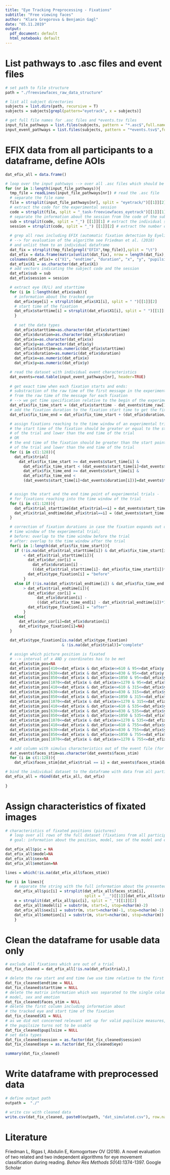```yaml
---
title: "Eye Tracking Preprocessing - Fixations"
subtitle: "Free viewing faces"
author: "Klara Gregorova & Benjamin Gagl"
date: "05.11.2019"
output:
  pdf_document: default
  html_notebook: default
---
```


# List pathways to .asc files and event files
```r
# set path to file structure
path = "./freeviewfaces_raw_data_structure"

# list all subject directories
subjects = list.dirs(path, recursive = T)
subjects = subjects[grepl(pattern="eyetrack", x = subjects)]

# get full file names for .asc files and *events.tsv files
input_file_pathways = list.files(subjects, pattern = "*.asc$",full.names = T)
input_event_pathways = list.files(subjects, pattern = "*events.tsv$",full.names = T)
```

# EFIX data from all participants to a dataframe, define AOIs
```r
dat_efix_all = data.frame()

# loop over the input pahtways --> over all .asc files which should be preprocessed
for (nr in 1:length(input_file_pathways)){
  tmp_file = readLines(input_file_pathways[nr]) # read the .asc file
  # separate the file name
  file = strsplit(input_file_pathways[nr], split = "eyetrack/")[[1]][2] 
  # extract the code for the experimental session
  code = strsplit(file, split = "_task-freeviewfaces_eyetrack")[[1]][1] 
  # separate the information about the session from the code of the subject
  sub = strsplit(code, split = "_") [[1]][1] # extract the individual subject code
  session = strsplit(code, split = "_") [[1]][2] # extract the number of the session
  
  # grep all rows including EFIX (automatic fixation detection by Eyelink)
  # --> for evaluation of the algorithm see Friedman et al. (2018)
  # and unlist them to an individual dataframe
  dat_fix = strsplit(tmp_file[grepl("EFIX",tmp_file)],split = "\t") 
  dat_efix = data.frame(matrix(unlist(dat_fix), nrow = length(dat_fix), byrow=T))
  colnames(dat_efix)= c("X1", "endtime", "duration", "x", "y", "pupilsize")
  dat_efix$X1 = as.character(dat_efix$X1)
  # add vectors indicating the subject code and the session
  dat_efix$sub = sub
  dat_efix$session = session

  # extract eye (R/L) and starttime
  for (i in 1:length(dat_efix$sub)){
    # information about the tracked eye
    dat_efix$eye[i] = strsplit(dat_efix$X1[i], split = " ")[[1]][2] 
    # start time of the fixation
    dat_efix$starttime[i] = strsplit(dat_efix$X1[i], split = " ")[[1]][5] 
    }
    
    # set the data types
    dat_efix$starttime=as.character(dat_efix$starttime)
    dat_efix$duration=as.character(dat_efix$duration)
    dat_efix$x=as.character(dat_efix$x)
    dat_efix$y=as.character(dat_efix$y)
    dat_efix$starttime=as.numeric(dat_efix$starttime)
    dat_efix$duration=as.numeric(dat_efix$duration)
    dat_efix$x=as.numeric(dat_efix$x)
    dat_efix$y=as.numeric(dat_efix$y)

  # read the dataset with individual event characteristics
  dat_events=read.table(input_event_pathways[nr], header=TRUE)
  
  # get exact time when each fixation starts and ends:
  # substraction of the raw time of the first message in the experimental task
  # from the raw time of the message for each fixation 
  # --> we get time specification relative to the begin of the experimental task
  dat_efix$fix_time_start = (dat_efix$starttime - dat_events$time_raw[1])/1000
  # add the fixation duration to the fixation start time to get the fixation end time 
  dat_efix$fix_time_end = dat_efix$fix_time_start + (dat_efix$duration/1000) 

  # assign fixations reaching to the time window of an experimental trial
  # the start time of the fixation should be greater or equal to the start time 
  # of the trial and lower than the end time of the trial
  # OR
  # the end time of the fixation should be greater than the start point 
  # of the trial and lower than the end time of the trial
  for (i in c(1:128)){ 
    dat_efix$trial[
      dat_efix$fix_time_start >= dat_events$start_time[i] &
        dat_efix$fix_time_start < (dat_events$start_time[i]+dat_events$duration[i])|
        dat_efix$fix_time_end >= dat_events$start_time[i] &
        dat_efix$fix_time_end <
        (dat_events$start_time[i]+dat_events$duration[i])]=dat_events$trial[i]}


  # assign the start and the end time point of experimental trials - 
  # for fixations reaching into the time window of the trial
  for (i in c(1:128)){
    dat_efix$trial_starttime[dat_efix$trial==i] = dat_events$start_time[i]
    dat_efix$trial_endtime[dat_efix$trial==i] = (dat_events$start_time[i] + dat_events$duration[i])
  }

  # correction of fixation durations in case the fixation expands out of the 
  # time window of the experimental trial; 
  # before: overlap to the time window before the trial
  # after: overlap to the time window after the trial
  for(i in 1:length(dat_efix$fix_time_start)){
    if (!is.na(dat_efix$trial_starttime[i]) & dat_efix$fix_time_start[i] 
        < dat_efix$trial_starttime[i]){
          dat_efix$dur_cor[i] = 
            dat_efix$duration[i] - 
            ((dat_efix$trial_starttime[i]- dat_efix$fix_time_start[i])*1000)
          dat_efix$type_fixation[i] = "before"
        }
    else if (!is.na(dat_efix$trial_endtime[i]) & dat_efix$fix_time_end[i]
        > dat_efix$trial_endtime[i]){
          dat_efix$dur_cor[i] = 
              dat_efix$duration[i] - 
              ((dat_efix$fix_time_end[i] - dat_efix$trial_endtime[i])*1000)
          dat_efix$type_fixation[i] = "after"
        }
    else{
      dat_efix$dur_cor[i]=dat_efix$duration[i]
      dat_efix$type_fixation[i]=NA}
  }
  
  dat_efix$type_fixation[is.na(dat_efix$type_fixation) 
                         & !is.na(dat_efix$trial)]="complete"

  # assign which picture position is fixated 
  # --> interval of x AND y coordinates has to be met
  dat_efix$stim_pos=NA
  dat_efix$stim_pos[410<=dat_efix$x & dat_efix$x<=610 & 95<=dat_efix$y & dat_efix$y<=295] = 1
  dat_efix$stim_pos[630<=dat_efix$x & dat_efix$x<=830 & 95<=dat_efix$y & dat_efix$y<=295] = 2
  dat_efix$stim_pos[850<=dat_efix$x & dat_efix$x<=1050 & 95<=dat_efix$y & dat_efix$y<=295] = 3
  dat_efix$stim_pos[1070<=dat_efix$x & dat_efix$x<=1270 & 95<=dat_efix$y & dat_efix$y<=295] = 4
  dat_efix$stim_pos[410<=dat_efix$x & dat_efix$x<=610 & 315<=dat_efix$y & dat_efix$y<=515] = 5
  dat_efix$stim_pos[630<=dat_efix$x & dat_efix$x<=830 & 315<=dat_efix$y & dat_efix$y<=515] = 6
  dat_efix$stim_pos[850<=dat_efix$x & dat_efix$x<=1050 & 315<=dat_efix$y & dat_efix$y<=515] = 7
  dat_efix$stim_pos[1070<=dat_efix$x & dat_efix$x<=1270 & 315<=dat_efix$y & dat_efix$y<=515] = 8
  dat_efix$stim_pos[410<=dat_efix$x & dat_efix$x<=610 & 535<=dat_efix$y & dat_efix$y<=735] = 9
  dat_efix$stim_pos[630<=dat_efix$x & dat_efix$x<=830 & 535<=dat_efix$y & dat_efix$y<=735] = 10
  dat_efix$stim_pos[850<=dat_efix$x & dat_efix$x<=1050 & 535<=dat_efix$y & dat_efix$y<=735] = 11
  dat_efix$stim_pos[1070<=dat_efix$x & dat_efix$x<=1270 & 535<=dat_efix$y & dat_efix$y<=735] = 12
  dat_efix$stim_pos[410<=dat_efix$x & dat_efix$x<=610 & 755<=dat_efix$y & dat_efix$y<=955] = 13
  dat_efix$stim_pos[630<=dat_efix$x & dat_efix$x<=830 & 755<=dat_efix$y & dat_efix$y<=955] = 14
  dat_efix$stim_pos[850<=dat_efix$x & dat_efix$x<=1050 & 755<=dat_efix$y & dat_efix$y<=955] = 15
  dat_efix$stim_pos[1070<=dat_efix$x & dat_efix$x<=1270 & 755<=dat_efix$y & dat_efix$y<=955] = 16

  # add column with simulus characteristics out of the event file (for all 16 images)
  dat_events$faces_stim=as.character(dat_events$faces_stim)
  for (i in c(1:128)){
    dat_efix$faces_stim[dat_efix$trial == i] = dat_events$faces_stim[dat_events$trial == i]}

# bind the individual dataset to the dataframe with data from all participants  
dat_efix_all = rbind(dat_efix_all, dat_efix)
  
}
```

# Assign characteristics of fixated images
```r
# characteristics of fixated positions (pictures)
  # loop over all rows of the full dataset (fixations from all participants)
  # goal: information about the position, model, sex of the model and expressed emotion

dat_efix_all$pic = NA
dat_efix_all$model=NA
dat_efix_all$sex=NA
dat_efix_all$emotion=NA

lines = which(!is.na(dat_efix_all$faces_stim))

for (i in lines){
    # separate the string with the full information about the presented matrix
    dat_efix_all$pic[i] = strsplit(dat_efix_all$faces_stim[i],
                                   split = "__")[[1]][dat_efix_all$stim_pos[i]]
    m = strsplit(dat_efix_all$pic[i], split = "_")[[1]][2]
    dat_efix_all$model[i] = substr(m, start=1, stop=nchar(m)-2)
    dat_efix_all$sex[i] = substr(m, start=nchar(m)-1, stop=nchar(m)-1)
    dat_efix_all$emotion[i] = substr(m, start=nchar(m), stop=nchar(m))
    }
```

# Clean the dataframe for usable data only
```r
# exclude all fixations which are out of a trial
dat_fix_cleaned = dat_efix_all[!is.na(dat_efix$trial),]

# delete the raw start and end time (we use time relative to the first message) 
dat_fix_cleaned$endtime = NULL
dat_fix_cleaned$starttime = NULL
# delete the matrix information which was separated to the single columns 
# model, sex and emotion
dat_fix_cleaned$faces_stim = NULL
# delete the first column including information about 
# the tracked eye and start time of the fixation
dat_fix_cleaned$X1 = NULL
# as we did not concerned relevant set up for valid pupilsize measures, 
# the pupilsize turns not to be usable 
dat_fix_cleaned$pupilsize = NULL
# set data types
dat_fix_cleaned$session = as.factor(dat_fix_cleaned$session)
dat_fix_cleaned$eye = as.factor(dat_fix_cleaned$eye)

summary(dat_fix_cleaned)
```

# Write dataframe with preprocessed data
```r
# define output path
outpath =  "./"

# write csv with cleaned data
write.csv(dat_fix_cleaned, paste0(outpath, "dat_simulated.csv"), row.names = FALSE, quote=F)
```

# Literature
Friedman L, Rigas I, Abdulin E, Komogortsev OV (2018). A novel evaluation of two related and two independent algorithms for eye movement classification during reading. *Behav Res Methods 50*(4):1374-1397. Google Scholar

